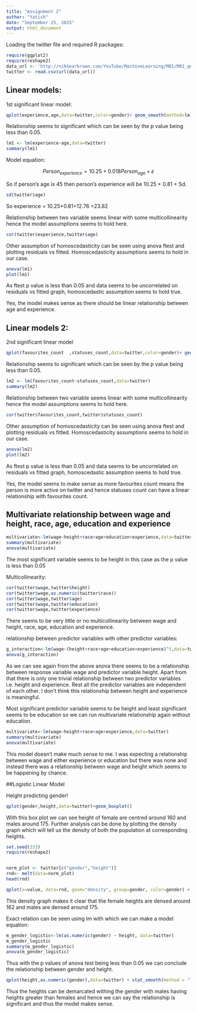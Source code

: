 ```yaml
---
title: "Assignment 2"
author: "Yatish"
date: "September 25, 2015"
output: html_document
---
```


Loading the twitter file and required R packages:

```r
require(ggplot2)
require(reshape2)
data_url <- 'http://nikbearbrown.com/YouTube/MachineLearning/M01/M01_quasi_twitter.csv'
twitter <- read.csv(url(data_url))
```

## Linear models:
1st significant linear model:

```r
qplot(experience,age,data=twitter,color=gender)+ geom_smooth(method=lm)+ ylab("Age") + xlab("Experience")
```

Relationship seems to significant which can be seen by the p value being less than 0.05.

```r
lm1 <- lm(experience~age,data=twitter)
summary(lm1)
```

Model equation:

$$ Person_{experience} = 10.25 + 0.018 Person_{age} + \varepsilon $$ 

So if person's age is 45 then person's experience will be 10.25 + 0.81 + Sd.

```r
sd(twitter$age)
```
So experience = 10.25+0.81+12.76 =23.82

Relationship between two variable seems linear with some multicollinearity hence the model assumptions seems to hold here.
```r
cor(twitter$experience,twitter$age)
```

Other assumption of homoscedasticity can be seen using anova ftest and plotting residuals vs fitted. Homoscedasticity assumptions seems to hold in our case.

```r
anova(lm1)
plot(lm1)
```

As ftest p value is less than 0.05 and data seems to be uncorrelated on residuals vs fitted graph, homoscedastic assumption seems to hold true.

Yes, the model makes sense as there should be linear relationship between age and experience.

## Linear models 2:
2nd significant linear model

```r
qplot(favourites_count  ,statuses_count,data=twitter,color=gender)+ geom_smooth(method=lm,se=FALSE)+ ylab("Statuses count") + xlab("favourites_count") +xlim(c(0,30000)) +ylim(c(0,40000))
```

Relationship seems to significant which can be seen by the p value being less than 0.05.

```r
lm2 <- lm(favourites_count~statuses_count,data=twitter)
summary(lm2)
```

Relationship between two variable seems linear with some multicollinearity hence the model assumptions seems to hold here.
```r
cor(twitter$favourites_count,twitter$statuses_count)
```

Other assumption of homoscedasticity can be seen using anova ftest and plotting residuals vs fitted. Homoscedasticity assumptions seems to hold in our case.
```r
anova(lm2)
plot(lm2)
```
As ftest p value is less than 0.05 and data seems to be uncorrelated on residuals vs fitted graph, homoscedastic assumption seems to hold true.


Yes, the model seems to make sense as more favourites count means the person is more active on twitter and hence statuses count can have a linear relationship with favourites count.

## Multivariate relationship between wage and height, race, age, education and experience

```r
multivariate<-lm(wage~height+race+age+education+experience,data=twitter)
summary(multivariate)
anova(multivariate)
```

The most significant variable seems to be height in this case as the p value is less than 0.05

Multicollinearity:
```r
cor(twitter$wage,twitter$height)
cor(twitter$wage,as.numeric(twitter$race))
cor(twitter$wage,twitter$age)
cor(twitter$wage,twitter$education)
cor(twitter$wage,twitter$experience)
```
There seems to be very little or no multicollinearity between wage and height, race, age, education and experience.

relationship between predictor variables with other predictor variables:
```r
g_interaction<-lm(wage~(height+race+age+education+experience)^5,data=twitter)
anova(g_interaction)
```

As we can see again from the above anova there seems to be a relationship between response variable wage and predictor variable height. Apart from that there is only one trivial relationship between two predictor variables i.e. height and experience. Rest all the predictor variables are independent of each other.
I don't think this relationship between height and experience is meaningful.

Most significant predictor variable seems to be height and least significant seems to be education so we can run multivariate relationship again without education.
```r

multivariate<-lm(wage~height+race+age+experience,data=twitter)
summary(multivariate)
anova(multivariate)
```

This model doesn't make much sense to me. I was expecting a relationship between wage and either experience or education but there was none and instead there was a relationship between wage and height which seems to be happening by chance.

##Logistic Linear Model

Height predicting gender!
```r
qplot(gender,height,data=twitter)+geom_boxplot()
```
With this box plot we can see height of female are centred around 160 and males around 175. Further analysis can be done by plotting the density graph which will tell us the density of both the population at corresponding heights.
```r
set.seed(333)
require(reshape2)


norm_plot <- twitter[c("gender","height")]
rnd<- melt(data=norm_plot)
head(rnd)

qplot(x=value, data=rnd, geom="density", group=gender, color=gender) + labs(title="Galton father and mother heights", y="Density", x="Height")+xlim(c(140,200))
```

This density graph makes it clear that the female heights are densed around 162 and males are densed around 175.

Exact relation can be seen using lm with which we can make a model equation:
```r
m_gender_logistic<-lm(as.numeric(gender) ~ height, data=twitter)
m_gender_logistic
summary(m_gender_logistic)
anova(m_gender_logistic)
```

Thus with the p values of anova test being less than 0.05 we can conclude the relationship between gender and height.

```r
qplot(height,as.numeric(gender),data=twitter) + stat_smooth(method = "lm", formula = y ~ x, se=FALSE)+xlim(c(140,220))
```
Thus the heights can be demarcated withing the gender with males having heights greater than females and hence we can say the relationship is significant and thus the model makes sense.
